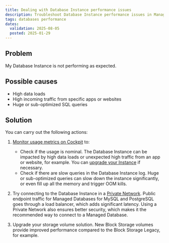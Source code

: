 ```yaml
---
title: Dealing with Database Instance performance issues
description: Troubleshoot Database Instance performance issues in Managed Databases for MySQL and PostgreSQL.
tags: databases performance
dates:
  validation: 2025-08-05
  posted: 2025-01-29
---
```


## Problem

My Database Instance is not performing as expected.

## Possible causes

- High data loads
- High incoming traffic from specific apps or websites
- Huge or sub-optimized SQL queries

## Solution

You can carry out the following actions:

1. [Monitor usage metrics on Cockpit](/managed-databases-for-postgresql-and-mysql/how-to/monitor-databases-cockpit) to:

    - Check if the usage is nominal. The Database Instance can be impacted by high data loads or unexpected high traffic from an app or website, for example. You can [upgrade your Instance](/managed-databases-for-postgresql-and-mysql/how-to/upgrade-version/) if necessary.
    - Check if there are slow queries in the Database Instance log. Huge or sub-optimized queries can slow down the instance significantly, or even fill up all the memory and trigger OOM kills.

2. Try connecting to the Database Instance in a [Private Network](/managed-databases-for-postgresql-and-mysql/how-to/connect-database-instance/#how-to-connect-to-a-database-instance-through-a-private-network). Public endpoint traffic for Managed Databases for MySQL and PostgreSQL goes through a load balancer, which adds significant latency. Using a Private Network also ensures better security, which makes it the recommended way to connect to a Managed Database.

3. Upgrade your storage volume solution. New Block Storage volumes provide improved performance compared to the Block Storage Legacy, for example.